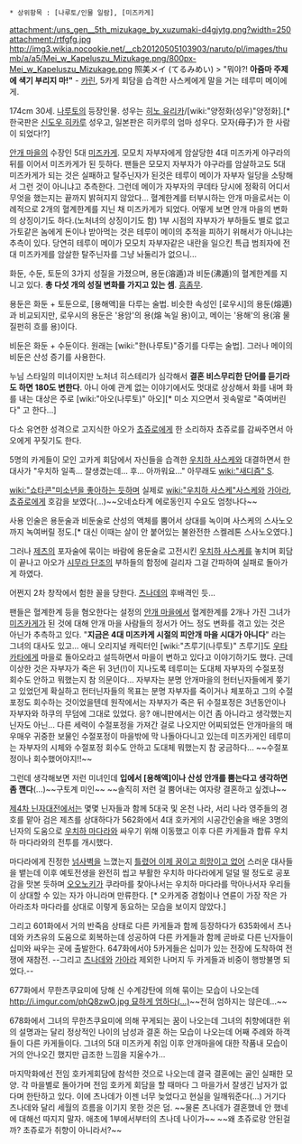  * 상위항목 : [나루토/인물 일람], [미즈카게]
attachment:/uns_gen__5th_mizukage_by_xuzumaki-d4gjytg.png?width=250
attachment:/rtfgfg.jpg
http://img3.wikia.nocookie.net/__cb20120505103903/naruto/pl/images/thumb/a/a5/Mei_w_Kapeluszu_Mizukage.png/800px-Mei_w_Kapeluszu_Mizukage.png
照美メイ (てるみめい)
> "뭐야?! '''아줌마 주제에 색기 부리지 마!"''' - [[카린(나루토)|카린]], 5카게 회담을 습격한 사스케에게 말을 거는 테루미 메이에게.

174cm 30세.
[[나루토]]의 등장인물. 성우는 [[히노 유리카]]/[wiki:"양정화(성우)"양정화].[* 한국판은 [[신도우 히카루]] 성우고, 일본판은 히카루의 엄마 성우다. 모자(母子)가 한 사람이 되었다!?]

[[안개 마을]]의 수장인 5대 [[미즈카게]]. 모모치 자부자에게 암살당한 4대 미즈카게 야구라의 뒤를 이어서 미즈카게가 된 듯하다. 팬들은 모모지 자부자가 야구라를 암살하고도 5대 미즈카게가 되는 것은 실패하고 탈주닌자가 된것은 테루이 메이가 자부자 일당을 소탕해서 그런 것이 아니냐고 추측한다. 그런데 메이가 자부자의 쿠데타 당시에 정확히 어디서 무엇을 했는지는 끝까지 밝혀지지 않았다... 혈계한계를 터부시하는 안개 마을로서는 이례적으로 2개의 혈계한계를 지닌 채 미즈카게가 되었다. 어떻게 보면 안개 마을의 변화의 상징이기도 하다.(노처녀의 상징이기도 함) 1부 시점의 자부자가 부하들도 별로 없고 가토같은 놈에게 돈이나 받아먹는 것은 테루이 메이의 추적을 피하기 위해서가 아니냐는 추측이 있다. 당연히 테루이 메이가 모모치 자부자같은 내란을 일으킨 특급 범죄자에 전대 미즈카게를 암살한 탈주닌자를 그냥 놔둘리가 없으니...

화둔, 수둔, 토둔의 3가지 성질을 가졌으며, 용둔(溶遁)과 비둔(沸遁)의 혈계한계를 지니고 있다. '''총 다섯 개의 성질 변화를 가지고 있는 셈'''. [[흠좀무]].

용둔은 화둔 + 토둔으로, [용해액]을 다루는 술법. 비슷한 속성인 [로우시]의 용둔(熔遁)과 비교되지만, 로우시의 용둔은 '용암'의 용(熔 녹일 용)이고, 메이는 '용해'의 용(溶 물 질펀히 흐를 용)이다.

비둔은 화둔 + 수둔이다. 원래는 [wiki:"한(나루토)"증기를 다루는 술법]. 그러나 메이의 비둔은 산성 증기를 사용한다.

누님 스타일의 미녀이지만 노처녀 히스테리가 심각해서 '''결혼 비스무리한 단어를 듣기라도 하면 180도 변한다'''. 아니 아예 관계 없는 이야기에서도 멋대로 상상해서 화를 내며 화를 내는 대상은 주로 [wiki:"아오(나루토)" 아오][* 미소 지으면서 귓속말로 "죽여버린다" 고 한다...]

다소 유연한 성격으로 고지식한 아오가 [[쵸쥬로]]에게 한 소리하자 쵸쥬로를 감싸주면서 아오에게 꾸짖기도 한다.

5명의 카게들이 모인 고카게 회담에서 자신들을 습격한 [[우치하 사스케]]와 대결하면서 한 대사가 "우치하 일족... 잘생겼는데... 후... 아까워요..." 아무래도 [[wiki:"새디즘" S]].

[[wiki:"쇼타콘"미소년을 좋아하는 듯하며]] 실제로 [[wiki:"우치하 사스케"사스케]]와 [[가아라]], [[쵸쥬로]]에게 호감을 보였다(...)~~오네쇼타계 에로동인지 수요도 엄청나다~~
 
사용 인술은 용둔술과 비둔술로 산성의 액체를 뿜어서 상대를 녹이며 사스케의 스사노오까지 녹여버릴 정도.[* 대신 이때는 살이 안 붙어있는 불완전한 스켈레톤 스사노오였다.]

그러나 [[제츠(나루토)|제츠]]의 포자술에 묶이는 바람에 용둔술로 고전시킨 [[우치하 사스케]]를 놓치며 회담이 끝나고 아오가 [[시무라 단조]]의 부하들의 함정에 걸리자 그걸 간파하여 실패로 돌아가게 하였다.

어쩐지 2차 창작에서 험한 꼴을 당한다. [[츠나데]]의 후배격인 듯...

팬들은 혈계한계 등을 혐오한다는 설정의 [[안개 마을]]에서 혈계한계를 2개나 가진 그녀가 [[미즈카게]]가 된 것에 대해 안개 마을 사람들의 정서가 어느 정도 변화를 겪고 있는 것은 아닌가 추측하고 있다. "'''지금은 4대 미즈카게 시절의 피안개 마을 시대가 아니다'''" 라는 그녀의 대사도 있고... 애니 오리지널 캐릭터인 [wiki:"츠루기(나루토)" 츠루기]도 [[우타카타]]에게 마을로 돌아오라고 설득하면서 마을이 변하고 있다고 이야기하기도 했다. 근데 이상한 것은 자부자가 죽은 뒤 3년(!)이 지나도록 테루미는 도대체 자부자의 수절포정 회수도 안하고 뭐했는지 참 의문이다... 자부자는 분명 안개마을의 헌터닌자들에게 쫒기고 있었던게 확실하고 헌터닌자들의 목표는 분명 자부자를 죽이거나 체포하고 그의 수절포정도 회수하는 것이었을텐데 원작에서는 자부자가 죽은 뒤 수절포정은 3년동안이나 자부자와 하쿠의 무덤에 그대로 있었다. 응? 애니판에서는 이건 좀 아니라고 생각했는지 닌자도 아닌... 다른 세력이 수절포정을 가져간 걸로 나오지만 어찌되었든 안개마을의 매우매우 귀중한 보물인 수절포정이 마을밖에 막 나돌아다니고 있는데 미즈카게인 테루미는 자부자의 시체와 수절포정 회수도 안하고 도대체 뭐했는지 참 궁금하다... ~~수절포정이나 회수했어야지!!~~

그런데 생각해보면 저런 미녀인데 '''입에서 [용해액]이나 산성 안개를 뿜는다고 생각하면 좀 깬다'''(...)~~구토계 미인~~ ~~솔직히 저런 걸 뿜어내는 여자랑 결혼하고 싶겠냐~~

[[제4차 닌자대전]]에서는 몇몇 닌자들과 함께 5대국 및 온천 나라, 서리 나라 영주들의 경호를 맡아 검은 제츠를 상대하다가 562화에서 4대 호카게의 시공간인술을 배운 3명의 닌자의 도움으로 [[우치하 마다라]]와 싸우기 위해 이동했고 이후 다른 카게들과 합류 우치하 마다라와의 전투를 개시했다.

마다라에게 진정한 [[넘사벽]]을 느꼈는지 [[틀렸어 이제 꿈이고 희망이고 없어]] 스러운 대사들을 뱉는데 이후 예토전생을 완전히 씹고 부활한 우치하 마다라에게 덜덜 떨 정도로 공포감을 맛본 듯하며 [[오오노키]]가 쿠라마를 찾아나서는 우치하 마다라를 막아나서자 우리들이 상대할 수 있는 자가 아니라며 만류한다. [* 오카게중 경험이나 연륜이 가장 작은 가아라조차 마다라를 상대로 이렇게 동요하는 모습을 보이지 않았다.]

그리고 601화에서 거의 반죽음 상태로 다른 카게들과 함께 등장하다가 635화에서 츠나데와 카츠유의 도움으로 회복하는데 성공하여 다른 카게들과 함께 곧바로 다른 닌자들이 십미와 싸우는 곳에 출발한다. 647화에서야 5카게들은 십미가 있는 전장에 도착하여 전쟁에 재참전. --그리고 [[츠나데]]와 [[가아라]] 제외한 나머지 두 카게들과 비중이 행방불명 되었다.--

677화에서 무한츠쿠요미에 당해 신 수계강탄에 의해 묶이는 모습이 나오는데 [[http://i.imgur.com/phQ8zwO.jpg 묘하게 엄하다(...)]]~~전혀 엄하지는 않은데...~~

678화에서 그녀의 무한츠쿠요미에 의해 꾸게되는 꿈이 나오는데 그녀의 취향에대한 위의 설명과는 달리 정상적인 나이의 남성과 결혼 하는 모습이 나오는데 어째 주례와 하객들이 다른 카게들이다. 그녀의 5대 미즈카게 취임 이후 안개마을에 대한 작품내 모습이 거의 안나오긴 했지만 급조한 느낌을 지울수가...

마지막화에선 전임 호카게회담에 참석한 것으로 나오는데 결국 결혼에는 골인 실패한 모양. 각 마을별로 돌아가며 전임 호카게 회담을 할 때마다 그 마을가서 잘생긴 남자가 없다며 한탄하고 있다. 이에 츠나데가 이젠 너무 늦었다고 현실을 일깨워준다(...) 거기다 츠나데와 달리 세월의 흐름을 이기지 못한 것은 덤. ~~물론 츠나데가 결혼했네 안 했네에 대해선 따지지 말자. 애초에 1부에서부터의 츠나데 나이가~~ ~~왜 초쥬로랑 안된걸까? 초쥬로가 취향이 아니라서?~~
